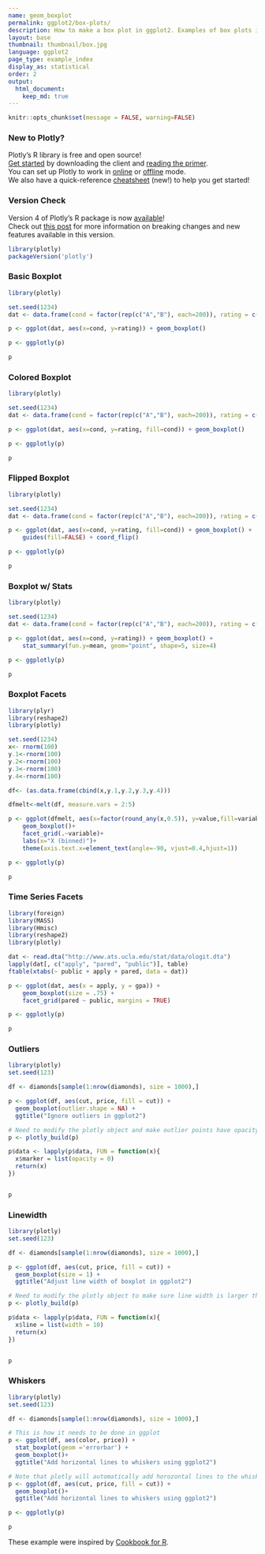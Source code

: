 ```yaml
---
name: geom_boxplot
permalink: ggplot2/box-plots/
description: How to make a box plot in ggplot2. Examples of box plots in R that are grouped, colored, and display the underlying data distribution.
layout: base
thumbnail: thumbnail/box.jpg
language: ggplot2
page_type: example_index
display_as: statistical
order: 2
output:
  html_document:
    keep_md: true
---
```


```r
knitr::opts_chunk$set(message = FALSE, warning=FALSE)
```

### New to Plotly?

Plotly's R library is free and open source!<br>
[Get started](https://plot.ly/r/getting-started/) by downloading the client and [reading the primer](https://plot.ly/r/getting-started/).<br>
You can set up Plotly to work in [online](https://plot.ly/r/getting-started/#hosting-graphs-in-your-online-plotly-account) or [offline](https://plot.ly/r/offline/) mode.<br>
We also have a quick-reference [cheatsheet](https://images.plot.ly/plotly-documentation/images/r_cheat_sheet.pdf) (new!) to help you get started!

### Version Check

Version 4 of Plotly's R package is now [available](https://plot.ly/r/getting-started/#installation)!<br>
Check out [this post](http://moderndata.plot.ly/upgrading-to-plotly-4-0-and-above/) for more information on breaking changes and new features available in this version.

```r
library(plotly)
packageVersion('plotly')
```

### Basic Boxplot

```r
library(plotly)

set.seed(1234)
dat <- data.frame(cond = factor(rep(c("A","B"), each=200)), rating = c(rnorm(200),rnorm(200, mean=.8)))

p <- ggplot(dat, aes(x=cond, y=rating)) + geom_boxplot()

p <- ggplotly(p)

p
```

### Colored Boxplot

```r
library(plotly)

set.seed(1234)
dat <- data.frame(cond = factor(rep(c("A","B"), each=200)), rating = c(rnorm(200),rnorm(200, mean=.8)))

p <- ggplot(dat, aes(x=cond, y=rating, fill=cond)) + geom_boxplot()

p <- ggplotly(p)

p
```

### Flipped Boxplot

```r
library(plotly)

set.seed(1234)
dat <- data.frame(cond = factor(rep(c("A","B"), each=200)), rating = c(rnorm(200),rnorm(200, mean=.8)))

p <- ggplot(dat, aes(x=cond, y=rating, fill=cond)) + geom_boxplot() +
    guides(fill=FALSE) + coord_flip()

p <- ggplotly(p)

p
```

### Boxplot w/ Stats

```r
library(plotly)

set.seed(1234)
dat <- data.frame(cond = factor(rep(c("A","B"), each=200)), rating = c(rnorm(200),rnorm(200, mean=.8)))

p <- ggplot(dat, aes(x=cond, y=rating)) + geom_boxplot() +
    stat_summary(fun.y=mean, geom="point", shape=5, size=4)

p <- ggplotly(p)

p
```

### Boxplot Facets

```r
library(plyr)
library(reshape2)
library(plotly)

set.seed(1234)
x<- rnorm(100)
y.1<-rnorm(100)
y.2<-rnorm(100)
y.3<-rnorm(100)
y.4<-rnorm(100)

df<- (as.data.frame(cbind(x,y.1,y.2,y.3,y.4)))

dfmelt<-melt(df, measure.vars = 2:5)

p <- ggplot(dfmelt, aes(x=factor(round_any(x,0.5)), y=value,fill=variable))+
    geom_boxplot()+
    facet_grid(.~variable)+
    labs(x="X (binned)")+
    theme(axis.text.x=element_text(angle=-90, vjust=0.4,hjust=1))

p <- ggplotly(p)

p
```

### Time Series Facets

```r
library(foreign)
library(MASS)
library(Hmisc)
library(reshape2)
library(plotly)

dat <- read.dta("http://www.ats.ucla.edu/stat/data/ologit.dta")
lapply(dat[, c("apply", "pared", "public")], table)
ftable(xtabs(~ public + apply + pared, data = dat))

p <- ggplot(dat, aes(x = apply, y = gpa)) +
    geom_boxplot(size = .75) +
    facet_grid(pared ~ public, margins = TRUE)

p <- ggplotly(p)

p
```

### Outliers

```r
library(plotly)
set.seed(123)

df <- diamonds[sample(1:nrow(diamonds), size = 1000),]

p <- ggplot(df, aes(cut, price, fill = cut)) + 
  geom_boxplot(outlier.shape = NA) + 
  ggtitle("Ignore outliers in ggplot2")

# Need to modify the plotly object and make outlier points have opacity equal to 0
p <- plotly_build(p)

p$data <- lapply(p$data, FUN = function(x){
  x$marker = list(opacity = 0)
  return(x)
})


p
```

### Linewidth

```r
library(plotly)
set.seed(123)

df <- diamonds[sample(1:nrow(diamonds), size = 1000),]

p <- ggplot(df, aes(cut, price, fill = cut)) + 
  geom_boxplot(size = 1) + 
  ggtitle("Adjust line width of boxplot in ggplot2")

# Need to modify the plotly object to make sure line width is larger than default
p <- plotly_build(p)

p$data <- lapply(p$data, FUN = function(x){
  x$line = list(width = 10)
  return(x)
})


p
```

### Whiskers

```r
library(plotly)
set.seed(123)

df <- diamonds[sample(1:nrow(diamonds), size = 1000),]

# This is how it needs to be done in ggplot
p <- ggplot(df, aes(color, price)) +
  stat_boxplot(geom ='errorbar') + 
  geom_boxplot()+
  ggtitle("Add horizontal lines to whiskers using ggplot2")

# Note that plotly will automatically add horozontal lines to the whiskers
p <- ggplot(df, aes(cut, price, fill = cut)) +
  geom_boxplot()+
  ggtitle("Add horizontal lines to whiskers using ggplot2")

p <- ggplotly(p)

p
```

These example were inspired by <a href="http://www.cookbook-r.com/Graphs/Plotting_distributions_(ggplot2)/">Cookbook for R</a>.
